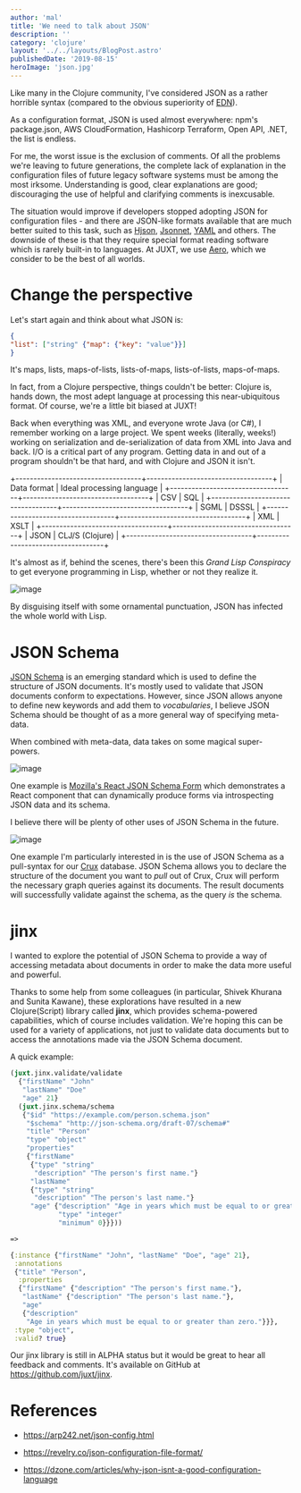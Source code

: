 ```yaml
---
author: 'mal'
title: 'We need to talk about JSON'
description: ''
category: 'clojure'
layout: '../../layouts/BlogPost.astro'
publishedDate: '2019-08-15'
heroImage: 'json.jpg'
---
```



Like many in the Clojure community, I've considered JSON as a rather
horrible syntax (compared to the obvious superiority of
[EDN](https://github.com/edn-format/edn)).

As a configuration format, JSON is used almost everywhere: npm's
package.json, AWS CloudFormation, Hashicorp Terraform, Open API, .NET,
the list is endless.

For me, the worst issue is the exclusion of comments. Of all the
problems we're leaving to future generations, the complete lack of
explanation in the configuration files of future legacy software systems
must be among the most irksome. Understanding is good, clear
explanations are good; discouraging the use of helpful and clarifying
comments is inexcusable.

The situation would improve if developers stopped adopting JSON for
configuration files - and there are JSON-like formats available that are
much better suited to this task, such as [Hjson](https://hjson.org/),
[Jsonnet](https://jsonnet.org/), [YAML](https://yaml.org/) and others.
The downside of these is that they require special format reading
software which is rarely built-in to languages. At JUXT, we use
[Aero](https://github.com/juxt/aero), which we consider to be the best
of all worlds.

# Change the perspective

Let's start again and think about what JSON is:

```json
{
"list": ["string" {"map": {"key": "value"}}]
}
```

It's maps, lists, maps-of-lists, lists-of-maps, lists-of-lists,
maps-of-maps.

In fact, from a Clojure perspective, things couldn't be better: Clojure
is, hands down, the most adept language at processing this
near-ubiquitous format. Of course, we're a little bit biased at JUXT!

Back when everything was XML, and everyone wrote Java (or C#), I
remember working on a large project. We spent weeks (literally, weeks!)
working on serialization and de-serialization of data from XML into Java
and back. I/O is a critical part of any program. Getting data in and out
of a program shouldn't be that hard, and with Clojure and JSON it isn't.

+-----------------------------------+-----------------------------------+
| Data format | Ideal processing language |
+-----------------------------------+-----------------------------------+
| CSV | SQL |
+-----------------------------------+-----------------------------------+
| SGML | DSSSL |
+-----------------------------------+-----------------------------------+
| XML | XSLT |
+-----------------------------------+-----------------------------------+
| JSON | CLJ/S (Clojure) |
+-----------------------------------+-----------------------------------+

It's almost as if, behind the scenes, there's been this _Grand Lisp
Conspiracy_ to get everyone programming in Lisp, whether or not they
realize it.


<Image alt='image' src={gs} />

By disguising itself with some ornamental punctuation, JSON has infected
the whole world with Lisp.

# JSON Schema

[JSON Schema](https://json-schema.org/) is an emerging standard which is
used to define the structure of JSON documents. It's mostly used to
validate that JSON documents conform to expectations. However, since
JSON allows anyone to define new keywords and add them to
_vocabularies_, I believe JSON Schema should be thought of as a more
general way of specifying meta-data.

When combined with meta-data, data takes on some magical super-powers.


<Image alt='image' src={rj} />

One example is [Mozilla's React JSON Schema
Form](https://mozilla-services.github.io/react-jsonschema-form/) which
demonstrates a React component that can dynamically produce forms via
introspecting JSON data and its schema.

I believe there will be plenty of other uses of JSON Schema in the
future.


<Image alt='image' src={js} />

One example I'm particularly interested in is the use of JSON Schema as
a pull-syntax for our [Crux](https://juxt.pro/crux) database. JSON
Schema allows you to declare the structure of the document you want to
_pull_ out of Crux, Crux will perform the necessary graph queries
against its documents. The result documents will successfully validate
against the schema, as the query _is_ the schema.

# jinx

I wanted to explore the potential of JSON Schema to provide a way of
accessing metadata about documents in order to make the data more useful
and powerful.

Thanks to some help from some colleagues (in particular, Shivek Khurana
and Sunita Kawane), these explorations have resulted in a new
Clojure(Script) library called **jinx**, which provides schema-powered
capabilities, which of course includes validation. We're hoping this can
be used for a variety of applications, not just to validate data
documents but to access the annotations made via the JSON Schema
document.

A quick example:

```clojure
(juxt.jinx.validate/validate
  {"firstName" "John"
   "lastName" "Doe"
   "age" 21}
  (juxt.jinx.schema/schema
   {"$id" "https://example.com/person.schema.json"
    "$schema" "http://json-schema.org/draft-07/schema#"
    "title" "Person"
    "type" "object"
    "properties"
    {"firstName"
     {"type" "string"
      "description" "The person's first name."}
     "lastName"
     {"type" "string"
      "description" "The person's last name."}
     "age" {"description" "Age in years which must be equal to or greater than zero."
            "type" "integer"
            "minimum" 0}}}))

=>

{:instance {"firstName" "John", "lastName" "Doe", "age" 21},
 :annotations
 {"title" "Person",
  :properties
  {"firstName" {"description" "The person's first name."},
   "lastName" {"description" "The person's last name."},
   "age"
   {"description"
    "Age in years which must be equal to or greater than zero."}}},
 :type "object",
 :valid? true}
```

Our jinx library is still in ALPHA status but it would be great to hear
all feedback and comments. It's available on GitHub at
https://github.com/juxt/jinx.

# References

- https://arp242.net/json-config.html

- https://revelry.co/json-configuration-file-format/

- https://dzone.com/articles/why-json-isnt-a-good-configuration-language
